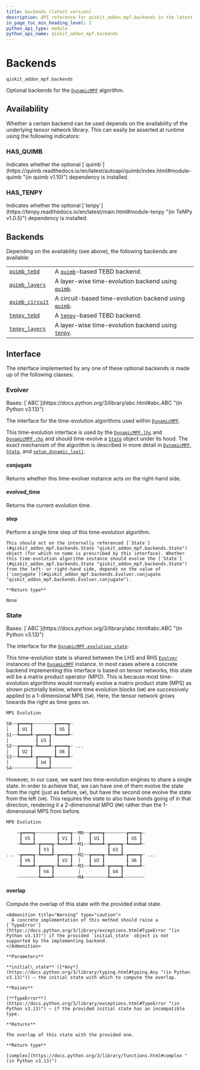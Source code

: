 ```yaml
---
title: backends (latest version)
description: API reference for qiskit_addon_mpf.backends in the latest version of qiskit-addon-mpf
in_page_toc_min_heading_level: 2
python_api_type: module
python_api_name: qiskit_addon_mpf.backends
---
```


<span id="module-qiskit_addon_mpf.backends" />

<span id="backends-qiskit-addon-mpf-backends" />

# Backends

`qiskit_addon_mpf.backends`

Optional backends for the [`DynamicMPF`](dynamic#dynamicmpf "qiskit_addon_mpf.dynamic.DynamicMPF") algorithm.

## Availability

Whether a certain backend can be used depends on the availability of the underlying tensor network library. This can easily be asserted at runtime using the following indicators:

### HAS\_QUIMB

<Attribute id="qiskit_addon_mpf.backends.HAS_QUIMB">
  Indicates whether the optional [`quimb`](https://quimb.readthedocs.io/en/latest/autoapi/quimb/index.html#module-quimb "(in quimb v1.10)") dependency is installed.
</Attribute>

### HAS\_TENPY

<Attribute id="qiskit_addon_mpf.backends.HAS_TENPY">
  Indicates whether the optional [`tenpy`](https://tenpy.readthedocs.io/en/latest/main.html#module-tenpy "(in TeNPy v1.0.5)") dependency is installed.
</Attribute>

## Backends

Depending on the availability (see above), the following backends are available:

|                                                                                                                                    |                                                                                                                                                          |
| ---------------------------------------------------------------------------------------------------------------------------------- | -------------------------------------------------------------------------------------------------------------------------------------------------------- |
| [`quimb_tebd`](backends-quimb-tebd#module-qiskit_addon_mpf.backends.quimb_tebd "qiskit_addon_mpf.backends.quimb_tebd")             | A [`quimb`](https://quimb.readthedocs.io/en/latest/autoapi/quimb/index.html#module-quimb "(in quimb v1.10)")-based TEBD backend.                         |
| [`quimb_layers`](backends-quimb-layers#module-qiskit_addon_mpf.backends.quimb_layers "qiskit_addon_mpf.backends.quimb_layers")     | A layer-wise time-evolution backend using [`quimb`](https://quimb.readthedocs.io/en/latest/autoapi/quimb/index.html#module-quimb "(in quimb v1.10)").    |
| [`quimb_circuit`](backends-quimb-circuit#module-qiskit_addon_mpf.backends.quimb_circuit "qiskit_addon_mpf.backends.quimb_circuit") | A circuit-based time-evolution backend using [`quimb`](https://quimb.readthedocs.io/en/latest/autoapi/quimb/index.html#module-quimb "(in quimb v1.10)"). |
| [`tenpy_tebd`](backends-tenpy-tebd#module-qiskit_addon_mpf.backends.tenpy_tebd "qiskit_addon_mpf.backends.tenpy_tebd")             | A [`tenpy`](https://tenpy.readthedocs.io/en/latest/main.html#module-tenpy "(in TeNPy v1.0.5)")-based TEBD backend.                                       |
| [`tenpy_layers`](backends-tenpy-layers#module-qiskit_addon_mpf.backends.tenpy_layers "qiskit_addon_mpf.backends.tenpy_layers")     | A layer-wise time-evolution backend using [`tenpy`](https://tenpy.readthedocs.io/en/latest/main.html#module-tenpy "(in TeNPy v1.0.5)").                  |

## Interface

The interface implemented by any one of these optional backends is made up of the following classes:

### Evolver

<Class id="qiskit_addon_mpf.backends.Evolver" github="https://github.com/Qiskit/qiskit-addon-mpf/tree/stable/0.3/qiskit_addon_mpf/backends/interface.py#L21-L52" signature="Evolver" modifiers="class">
  Bases: [`ABC`](https://docs.python.org/3/library/abc.html#abc.ABC "(in Python v3.13)")

  The interface for the time-evolution algorithms used within [`DynamicMPF`](dynamic#dynamicmpf "qiskit_addon_mpf.dynamic.DynamicMPF").

  This time-evolution interface is used by the [`DynamicMPF.lhs`](dynamic#lhs "qiskit_addon_mpf.dynamic.DynamicMPF.lhs") and [`DynamicMPF.rhs`](dynamic#rhs "qiskit_addon_mpf.dynamic.DynamicMPF.rhs") and should time-evolve a [`State`](#qiskit_addon_mpf.backends.State "qiskit_addon_mpf.backends.State") object under its hood. The exact mechanism of the algorithm is described in more detail in [`DynamicMPF`](dynamic#dynamicmpf "qiskit_addon_mpf.dynamic.DynamicMPF"), [`State`](#qiskit_addon_mpf.backends.State "qiskit_addon_mpf.backends.State"), and [`setup_dynamic_lse()`](dynamic#setup_dynamic_lse "qiskit_addon_mpf.dynamic.setup_dynamic_lse").

  #### conjugate

  <Attribute id="qiskit_addon_mpf.backends.Evolver.conjugate" attributeTypeHint="bool" modifiers="abstract property">
    Returns whether this time-evolver instance acts on the right-hand side.
  </Attribute>

  #### evolved\_time

  <Attribute id="qiskit_addon_mpf.backends.Evolver.evolved_time" attributeTypeHint="float" modifiers="abstract property">
    Returns the current evolution time.
  </Attribute>

  #### step

  <Function id="qiskit_addon_mpf.backends.Evolver.step" github="https://github.com/Qiskit/qiskit-addon-mpf/tree/stable/0.3/qiskit_addon_mpf/backends/interface.py#L30-L38" signature="step()" modifiers="abstract">
    Perform a single time step of this time-evolution algorithm.

    This should act on the internally referenced [`State`](#qiskit_addon_mpf.backends.State "qiskit_addon_mpf.backends.State") object (for which no name is prescribed by this interface). Whether this time-evolution algorithm instance should evolve the [`State`](#qiskit_addon_mpf.backends.State "qiskit_addon_mpf.backends.State") from the left- or right-hand side, depends on the value of [`conjugate`](#qiskit_addon_mpf.backends.Evolver.conjugate "qiskit_addon_mpf.backends.Evolver.conjugate").

    **Return type**

    None
  </Function>
</Class>

### State

<Class id="qiskit_addon_mpf.backends.State" github="https://github.com/Qiskit/qiskit-addon-mpf/tree/stable/0.3/qiskit_addon_mpf/backends/interface.py#L55-L117" signature="State" modifiers="class">
  Bases: [`ABC`](https://docs.python.org/3/library/abc.html#abc.ABC "(in Python v3.13)")

  The interface for the [`DynamicMPF.evolution_state`](dynamic#evolution_state "qiskit_addon_mpf.dynamic.DynamicMPF.evolution_state").

  This time-evolution state is shared between the LHS and RHS [`Evolver`](#qiskit_addon_mpf.backends.Evolver "qiskit_addon_mpf.backends.Evolver") instances of the [`DynamicMPF`](dynamic#dynamicmpf "qiskit_addon_mpf.dynamic.DynamicMPF") instance. In most cases where a concrete backend implementing this interface is based on tensor networks, this state will be a matrix product operator (MPO). This is because most time-evolution algorithms would normally evolve a matrix product state (MPS) as shown pictorially below, where time evolution blocks (`U#`) are successively applied to a 1-dimensional MPS (`S#`). Here, the tensor network grows towards the right as time goes on.

  ```python
  MPS Evolution

  S0┄┄┲━━━━┱┄┄┄┄┄┄┄┄┲━━━━┱┄
  │   ┃ U1 ┃        ┃ U5 ┃
  S1┄┄┺━━━━┹┄┲━━━━┱┄┺━━━━┹┄
  │          ┃ U3 ┃
  S2┄┄┲━━━━┱┄┺━━━━┹┄┲━━━━┱┄ ...
  │   ┃ U2 ┃        ┃ U6 ┃
  S3┄┄┺━━━━┹┄┲━━━━┱┄┺━━━━┹┄
  │          ┃ U4 ┃
  S4┄┄┄┄┄┄┄┄┄┺━━━━┹┄┄┄┄┄┄┄┄
  ```

  However, in our case, we want two time-evolution engines to share a single state. In order to achieve that, we can have one of them evolve the state from the right (just as before, `U#`), but have the second one evolve the state from the left (`V#`). This requires the state to also have bonds going of in that direction, rendering it a 2-dimensional MPO (`M#`) rather than the 1-dimensional MPS from before.

  ```python
  MPO Evolution

      ┄┲━━━━┱┄┄┄┄┄┄┄┄┲━━━━┱┄┄M0┄┄┲━━━━┱┄┄┄┄┄┄┄┄┲━━━━┱┄
       ┃ V5 ┃        ┃ V1 ┃  │   ┃ U1 ┃        ┃ U5 ┃
      ┄┺━━━━┹┄┲━━━━┱┄┺━━━━┹┄┄M1┄┄┺━━━━┹┄┲━━━━┱┄┺━━━━┹┄
              ┃ V3 ┃         │          ┃ U3 ┃
  ... ┄┲━━━━┱┄┺━━━━┹┄┲━━━━┱┄┄M2┄┄┲━━━━┱┄┺━━━━┹┄┲━━━━┱┄ ...
       ┃ V6 ┃        ┃ V2 ┃  │   ┃ U2 ┃        ┃ U6 ┃
      ┄┺━━━━┹┄┲━━━━┱┄┺━━━━┹┄┄M3┄┄┺━━━━┹┄┲━━━━┱┄┺━━━━┹┄
              ┃ V4 ┃         │          ┃ U4 ┃
      ┄┄┄┄┄┄┄┄┺━━━━┹┄┄┄┄┄┄┄┄┄M4┄┄┄┄┄┄┄┄┄┺━━━━┹┄┄┄┄┄┄┄┄
  ```

  #### overlap

  <Function id="qiskit_addon_mpf.backends.State.overlap" github="https://github.com/Qiskit/qiskit-addon-mpf/tree/stable/0.3/qiskit_addon_mpf/backends/interface.py#L101-L117" signature="overlap(initial_state)" modifiers="abstract">
    Compute the overlap of this state with the provided initial state.

    <Admonition title="Warning" type="caution">
      A concrete implementation of this method should raise a [`TypeError`](https://docs.python.org/3/library/exceptions.html#TypeError "(in Python v3.13)") if the provided `initial_state` object is not supported by the implementing backend.
    </Admonition>

    **Parameters**

    **initial\_state** ([*Any*](https://docs.python.org/3/library/typing.html#typing.Any "(in Python v3.13)")) – the initial state with which to compute the overlap.

    **Raises**

    [**TypeError**](https://docs.python.org/3/library/exceptions.html#TypeError "(in Python v3.13)") – if the provided initial state has an incompatible type.

    **Returns**

    The overlap of this state with the provided one.

    **Return type**

    [complex](https://docs.python.org/3/library/functions.html#complex "(in Python v3.13)")
  </Function>
</Class>

